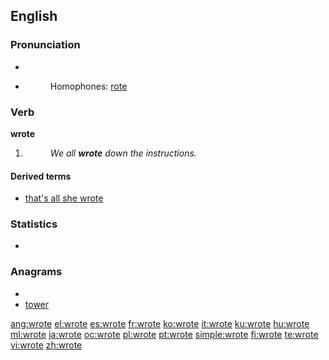 ==English==

===Pronunciation===
* {{IPA|/ɻɔʊt/}}
* {{audio|en-us-wrote.ogg|Audio (US)}}
*: Homophones: [[rote]]
*: {{rhymes|əʊt}}

===Verb===
'''wrote'''

# {{simple past of|[[write]]}}
#: ''We all '''wrote''' down the instructions.''

====Derived terms====
* [[that's all she wrote]]

===Statistics===
* {{rank|faith|gentleman|persons|609|wrote|chief|company|sweet}}

===Anagrams===
* {{alphagram|eortw}}
* [[tower#English|tower]]

[[ang:wrote]]
[[el:wrote]]
[[es:wrote]]
[[fr:wrote]]
[[ko:wrote]]
[[it:wrote]]
[[ku:wrote]]
[[hu:wrote]]
[[ml:wrote]]
[[ja:wrote]]
[[oc:wrote]]
[[pl:wrote]]
[[pt:wrote]]
[[simple:wrote]]
[[fi:wrote]]
[[te:wrote]]
[[vi:wrote]]
[[zh:wrote]]
